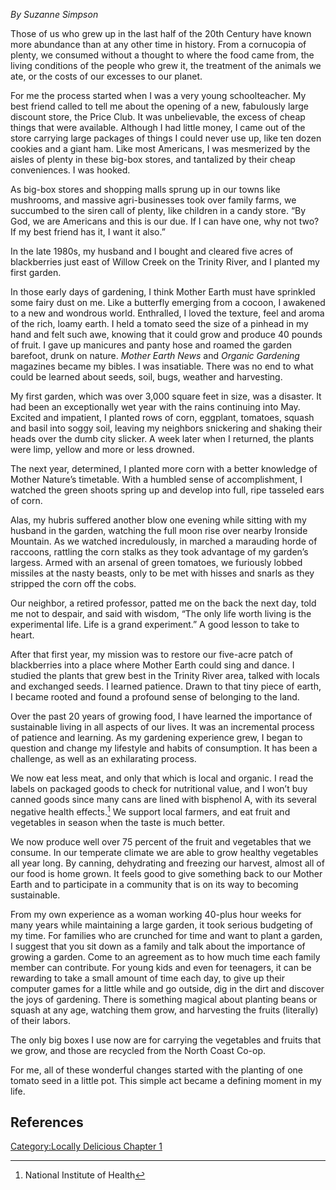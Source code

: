{{Template:Locally Delicious sidebar}}

''By Suzanne Simpson''

Those of us who grew up in the last half of the 20th Century have known more abundance than at any other time in history. From a cornucopia of plenty, we consumed without a thought to where the food came from, the living conditions of the people who grew it, the treatment of the animals we ate, or the costs of our excesses to our planet.

For me the process started when I was a very young schoolteacher. My best friend called to tell me about the opening of a new, fabulously large discount store, the Price Club. It was unbelievable, the excess of cheap things that were available. Although I had little money, I came out of the store carrying large packages of things I could never use up, like ten dozen cookies and a giant ham. Like most Americans, I was mesmerized by the aisles of plenty in these big-box stores, and tantalized by their cheap conveniences. I was hooked.

As big-box stores and shopping malls sprung up in our towns like mushrooms, and massive agri-businesses took over family farms, we succumbed to the siren call of plenty, like children in a candy store. “By God, we are Americans and this is our due. If I can have one, why not two? If my best friend has it, I want it also.”

In the late 1980s, my husband and I bought and cleared five acres of blackberries just east of Willow Creek on the Trinity River, and I planted my first garden.

In those early days of gardening, I think Mother Earth must have sprinkled some fairy dust on me. Like a butterfly emerging from a cocoon, I awakened to a new and wondrous world. Enthralled, I loved the texture, feel and aroma of the rich, loamy earth. I held a tomato seed the size of a pinhead in my hand and felt such awe, knowing that it could grow and produce 40 pounds of fruit. I gave up manicures and panty hose and roamed the garden barefoot, drunk on nature. ''Mother Earth News'' and ''Organic Gardening'' magazines became my bibles. I was insatiable. There was no end to what could be learned about seeds, soil, bugs, weather and harvesting.

My first garden, which was over 3,000 square feet in size, was a disaster. It had been an exceptionally wet year with the rains continuing into May. Excited and impatient, I planted rows of corn, eggplant, tomatoes, squash and basil into soggy soil, leaving my neighbors snickering and shaking their heads over the dumb city slicker. A week later when I returned, the plants were limp, yellow and more or less drowned.

The next year, determined, I planted more corn with a better knowledge of Mother Nature’s timetable. With a humbled sense of accomplishment, I watched the green shoots spring up and develop into full, ripe tasseled ears of corn.

Alas, my hubris suffered another blow one evening while sitting with my husband in the garden, watching the full moon rise over nearby Ironside Mountain. As we watched incredulously, in marched a marauding horde of raccoons, rattling the corn stalks as they took advantage of my garden’s largess. Armed with an arsenal of green tomatoes, we furiously lobbed missiles at the nasty beasts, only to be met with hisses and snarls as they stripped the corn off the cobs.

Our neighbor, a retired professor, patted me on the back the next day, told me not to despair, and said with wisdom, “The only life worth living is the experimental life. Life is a grand experiment.” A good lesson to take to heart.

After that first year, my mission was to restore our five-acre patch of blackberries into a place where Mother Earth could sing and dance. I studied the plants that grew best in the Trinity River area, talked with locals and exchanged seeds. I learned patience. Drawn to that tiny piece of earth, I became rooted and found a profound sense of belonging to the land.

Over the past 20 years of growing food, I have learned the importance of sustainable living in all aspects of our lives. It was an incremental process of patience and learning. As my gardening experience grew, I began to question and change my lifestyle and habits of consumption. It has been a challenge, as well as an exhilarating process.

We now eat less meat, and only that which is local and organic. I read the labels on packaged goods to check for nutritional value, and I won’t buy canned goods since many cans are lined with bisphenol A, with its several negative health effects.<ref>National Institute of Health</ref> We support local farmers, and eat fruit and vegetables in season when the taste is much better.

We now produce well over 75 percent of the fruit and vegetables that we consume. In our temperate climate we are able to grow healthy vegetables all year long. By canning, dehydrating and freezing our harvest, almost all of our food is home grown. It feels good to give something back to our Mother Earth and to participate in a community that is on its way to becoming sustainable.

From my own experience as a woman working 40-plus hour weeks for many years while maintaining a large garden, it took serious budgeting of my time. For families who are crunched for time and want to plant a garden, I suggest that you sit down as a family and talk about the importance of growing a garden. Come to an agreement as to how much time each family member can contribute. For young kids and even for teenagers, it can be rewarding to take a small amount of time each day, to give up their computer games for a little while and go outside, dig in the dirt and discover the joys of gardening. There is something magical about planting beans or squash at any age, watching them grow, and harvesting the fruits (literally) of their labors.

The only big boxes I use now are for carrying the vegetables and fruits that we grow, and those are recycled from the North Coast Co-op.

For me, all of these wonderful changes started with the planting of one tomato seed in a little pot. This simple act became a defining moment in my life.

==References==
<references/>
[[Category:Locally Delicious Chapter 1]]